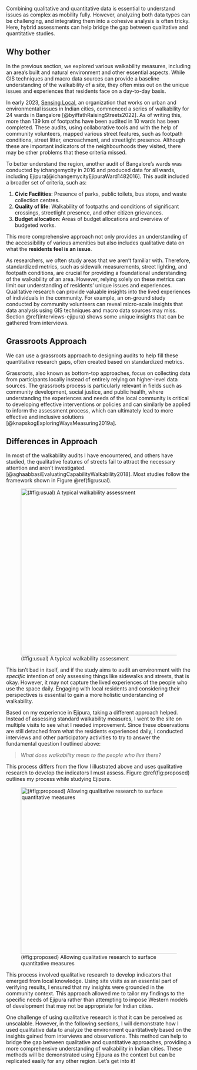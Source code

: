 Combining qualitative and quantitative data is essential to understand issues as complex as mobility fully. However, analyzing both data types can be challenging, and integrating them into a cohesive analysis is often tricky. Here, hybrid assessments can help bridge the gap between qualitative and quantitative studies.

## Why bother

In the previous section, we explored various walkability measures, including an area's built and natural environment and other essential aspects. While GIS techniques and macro data sources can provide a baseline understanding of the walkability of a site, they often miss out on the unique issues and experiences that residents face on a day-to-day basis.

In early 2023, [Sensing Local](https://www.sensinglocal.in/), an organization that works on urban and environmental issues in Indian cities, commenced a series of walkability for 24 wards in Bangalore [@byiffathRaisingStreets2022]. As of writing this, more than 139 km of footpaths have been audited in 10 wards has been completed. These audits, using collaborative tools and with the help of community volunteers, mapped various street features, such as footpath conditions, street litter, encroachment, and streetlight presence. Although these are important indicators of the neighbourhoods they visited, there may be other problems that these criteria missed.

To better understand the region, another audit of Bangalore's wards was conducted by ichangemycity in 2016 and produced data for all wards, including Ejipura[@ichangemycityEjipuraWard1482016]. This audit included a broader set of criteria, such as:

1.  **Civic Facilities**: Presence of parks, public toilets, bus stops, and waste collection centres.
2.  **Quality of life**: Walkability of footpaths and conditions of significant crossings, streetlight presence, and other citizen grievances.
3.  **Budget allocation**: Areas of budget allocations and overview of budgeted works.

This more comprehensive approach not only provides an understanding of the accessibility of various amenities but also includes qualitative data on what the **residents feel is an issue**.

As researchers, we often study areas that we aren't familiar with. Therefore, standardized metrics, such as sidewalk measurements, street lighting, and footpath conditions, are crucial for providing a foundational understanding of the walkability of an area. However, relying solely on these metrics can limit our understanding of residents' unique issues and experiences. Qualitative research can provide valuable insights into the lived experiences of individuals in the community. For example, an on-ground study conducted by community volunteers can reveal micro-scale insights that data analysis using GIS techniques and macro data sources may miss. Section \@ref(interviews-ejipura) shows some unique insights that can be gathered from interviews.

## Grassroots Approach

We can use a grassroots approach to designing audits to help fill these quantitative research gaps, often created based on standardized metrics.

Grassroots, also known as bottom-top approaches, focus on collecting data from participants locally instead of entirely relying on higher-level data sources. The grassroots process is particularly relevant in fields such as community development, social justice, and public health, where understanding the experiences and needs of the local community is critical to developing effective interventions or policies and can similarly be applied to inform the assessment process, which can ultimately lead to more effective and inclusive solutions [@knapskogExploringWaysMeasuring2019a].

## Differences in Approach

In most of the walkability audits I have encountered, and others have studied, the qualitative features of streets fail to attract the necessary attention and aren't investigated. [@aghaabbasiEvaluatingCapabilityWalkability2018]. Most studies follow the framework shown in Figure \@ref(fig:usual).

![(#fig:usual) A typical walkability assessment](images/general-framework.png){width="12cm"}

This isn't bad in itself, and if the study aims to audit an environment with the *specific* intention of only assessing things like sidewalks and streets, that is okay. However, it may not capture the lived experiences of the people who use the space daily. Engaging with local residents and considering their perspectives is essential to gain a more holistic understanding of walkability.

Based on my experience in Ejipura, taking a different approach helped. Instead of assessing standard walkability measures, I went to the site on multiple visits to see what I needed improvement. Since these observations are still detached from what the residents experienced daily, I conducted interviews and other participatory activities to try to answer the fundamental question I outlined above:

> *What does walkability mean to the people who live there?*

This process differs from the flow I illustrated above and uses qualitative research to develop the indicators I must assess. Figure \@ref(fig:proposed) outlines my process while studying Ejipura.

![(#fig:proposed) Allowing qualitative research to surface quantitative measures](images/proposed.png){width="12cm"}

This process involved qualitative research to develop indicators that emerged from local knowledge. Using site visits as an essential part of verifying results, I ensured that my insights were grounded in the community context. This approach allowed me to tailor my findings to the specific needs of Ejipura rather than attempting to impose Western models of development that may not be appropriate for Indian cities.

One challenge of using qualitative research is that it can be perceived as unscalable. However, in the following sections, I will demonstrate how I used qualitative data to analyze the environment quantitatively based on the insights gained from interviews and observations. This method can help to bridge the gap between qualitative and quantitative approaches, providing a more comprehensive understanding of walkability in Indian cities. These methods will be demonstrated using Ejipura as the context but can be replicated easily for any other region. Let's get into it!




